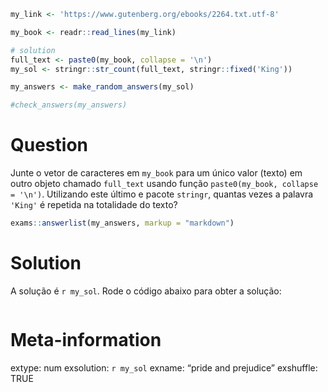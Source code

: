 ```r
my_link <- 'https://www.gutenberg.org/ebooks/2264.txt.utf-8'

my_book <- readr::read_lines(my_link)

# solution
full_text <- paste0(my_book, collapse = '\n')
my_sol <- stringr::str_count(full_text, stringr::fixed('King'))
```

```r
my_answers <- make_random_answers(my_sol)

#check_answers(my_answers)
```


Question
========

Junte o vetor de caracteres em `my_book` para um único valor (texto) em outro objeto chamado `full_text` usando função `paste0(my_book, collapse = '\n')`. Utilizando este último e pacote `stringr`, quantas vezes a palavra `'King'` é repetida na totalidade do texto?

```r
exams::answerlist(my_answers, markup = "markdown")
```

Solution
================

A solução é `r my_sol`. Rode o código abaixo para obter a solução:

```r
```


Meta-information
================
extype: num
exsolution: `r my_sol`
exname: "pride and prejudice"
exshuffle: TRUE

